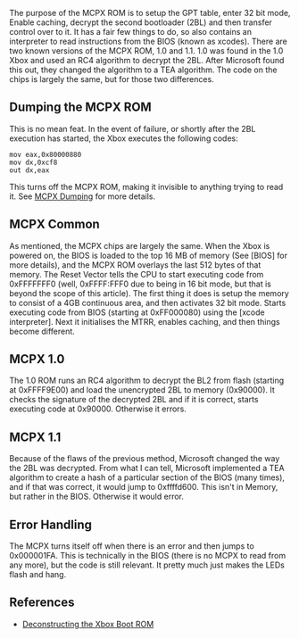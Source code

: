 The purpose of the MCPX ROM is to setup the GPT table, enter 32 bit mode, Enable caching, decrypt the second bootloader (2BL) and then transfer control over to it. It has a fair few things to do, so also contains an interpreter to read instructions from the BIOS (known as xcodes). There are two known versions of the MCPX ROM, 1.0 and 1.1. 1.0 was found in the 1.0 Xbox and used an RC4 algorithm to decrypt the 2BL. After Microsoft found this out, they changed the algorithm to a TEA algorithm. The code on the chips is largely the same, but for those two differences.

== Dumping the MCPX ROM ==

This is no mean feat. In the event of failure, or shortly after the 2BL execution has started, the Xbox executes the following codes:

<pre>
mov eax,0x80000880
mov dx,0xcf8
out dx,eax
</pre>

This turns off the MCPX ROM, making it invisible to anything trying to read it. See [[MCPX Dumping]] for more details.

== MCPX Common ==

As mentioned, the MCPX chips are largely the same. When the Xbox is powered on, the BIOS is loaded to the top 16 MB of memory (See [BIOS] for more details), and the MCPX ROM overlays the last 512 bytes of that memory. The Reset Vector tells the CPU to start executing code from 0xFFFFFFF0 (well, 0xFFFF:FFF0 due to being in 16 bit mode, but that is beyond the scope of this article). The first thing it does is setup the memory to consist of a 4GB continuous area, and then activates 32 bit mode. Starts executing code from BIOS (starting at 0xFF000080) using the [xcode interpreter]. Next it initialises the MTRR, enables caching, and then things become different.

== MCPX 1.0 ==

The 1.0 ROM runs an RC4 algorithm to decrypt the BL2 from flash (starting at 0xFFFF9E00) and load the unencrypted 2BL to memory (0x90000). It checks the signature of the decrypted 2BL and if it is correct, starts executing code at 0x90000. Otherwise it errors.

== MCPX 1.1 ==

Because of the flaws of the previous method, Microsoft changed the way the 2BL was decrypted. From what I can tell, Microsoft implemented a TEA algorithm to create a hash of a particular section of the BIOS (many times), and if that was correct, it would jump to 0xffffd600. This isn't in Memory, but rather in the BIOS. Otherwise it would error.

== Error Handling ==

The MCPX turns itself off when there is an error and then jumps to 0x000001FA. This is technically in the BIOS (there is no MCPX to read from any more), but the code is still relevant. It pretty much just makes the LEDs flash and hang.

== References ==

* [https://mborgerson.com/deconstructing-the-xbox-boot-rom Deconstructing the Xbox Boot ROM]